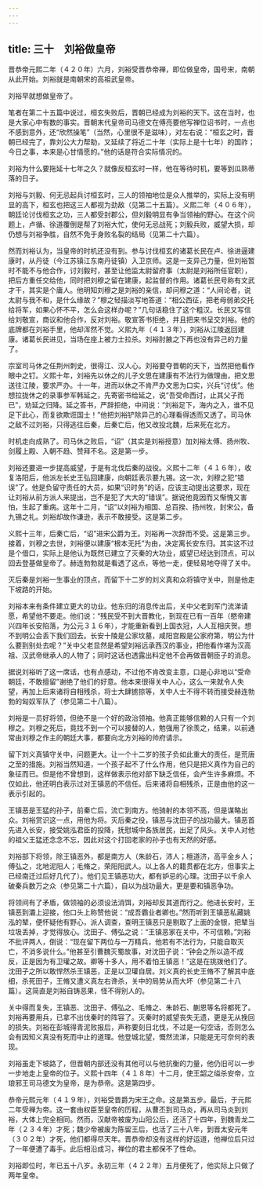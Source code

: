 ```yaml
---
---
---
```

title: 三十　刘裕做皇帝
---



晋恭帝元熙二年（４２０年）六月，刘裕受晋恭帝禅，即位做皇帝，国号宋，南朝从此开始。刘裕就是南朝宋的高祖武皇帝。

刘裕早就想做皇帝了。

笔者在第二十五篇中说过，桓玄失败后，晋朝已经成为刘裕的天下。这在当时，也是大家心中有数的事实。晋朝末代皇帝司马德文在傅亮要他写禅位诏书时，一点也不感到意外，还“欣然操笔”（当然，心里很不是滋味），对左右说：“桓玄之时，晋朝已经完了，靠刘公大力帮助，又延续了将近二十年（实际上是十七年）的国祚；今日之事，本来是心甘情愿的。”他的话是符合实际情况的。

刘裕为什么要拖延十七年之久？就像反桓玄时一样，他在等待时机，要等到瓜熟蒂落的日子。

刘裕与刘毅、何无忌起兵讨桓玄时，三人的领袖地位是众人推举的，实际上没有明显的高下，桓玄也把这三人都视为劲敌（见第二十五篇）。义熙二年（４０６年），朝廷论讨伐桓玄之功，三人都受封郡公，但刘毅明显有争当领袖的野心。在这个问题上，卢循、徐道覆倒是帮了刘裕大忙，使何无忌战死；刘毅兵败，威望大损，却仍想与刘裕争胜，自然不免于身败名裂的结局（见第二十六篇）。

然而刘裕认为，当皇帝的时机还没有到。参与讨伐桓玄的诸葛长民在卢、徐进逼建康时，从丹徒（今江苏镇江东南丹徒镇）入卫京师。这是一支异己力量，但刘裕暂时不能不与他合作，讨刘毅时，甚至让他监太尉留府事（太尉是刘裕所任官职），把后方重任交给他，同时把刘穆之留在建康，起监督的作用。诸葛长民号称有文武才干，其实是个庸人。他明知刘穆之是刘裕的亲信，却问穆之道：“人间论者，说太尉与我不和，是什么缘故？”穆之轻描淡写地答道：“相公西征，把老母弱弟交托给将军，如果心怀不平，怎么会这样办呢？”几句话稳住了这个粗汉。长民又写信给刘敬宣，商议和他合作，反对刘裕。敬宣答书拒绝，并且把来书呈交刘裕。他的底牌都在刘裕手里，他却浑然不觉。义熙九年（４１３年），刘裕从江陵返回建康。诸葛长民进见，当场在座上被力士拉杀。刘裕肘腋之下再也没有异己的力量了。

宗室司马休之任荆州刺史，很得江、汉人心。刘裕要夺晋朝的天下，当然把他看作眼中之钉。义熙十年，刘裕先以休之的儿子文思在建康有不法行为做理由，把文思送往江陵，要求严办。十一年，进而以休之不肯严办文思为口实，兴兵“讨伐”。他想拉拢休之的录事参军韩延之，先寄密书给延之，说“吾受命西讨，止其父子而已”，劝延之归降。延之答书，严辞拒绝，中间说：“刘裕足下，海内之入，谁不见足下此心，而复欲欺诳国士！”他把刘裕铲除异己的心理看得透而又透了。司马休之敌不过刘裕，只得逃往后秦，后秦亡后，他又改投北魏，后来死在北方。

时机走向成熟了。司马休之败后，“诏”（其实是刘裕授意）加刘裕太傅、扬州牧、剑履上殿、入朝不趋、赞拜不名。这是第一步。

刘裕还要进一步提高威望，于是有北伐后秦的战役。义熙十二年（４１６年），收复洛阳后，他派左长史王弘回建康，向朝廷表示要九锡。这一次，刘穆之犯“错误”了。他是负留守责任的大员，如果“识时务”的话，应该主动提出这要求，现在让刘裕从前方派人来提出，岂不是犯了大大的“错误”。据说他竟因而又惭愧又害怕，生起了重病。这年十二月，“诏”以刘裕为相国、总百揆、扬州牧，封宋公，备九锡之礼。刘裕却故作谦逊，表示不敢接受。这是第二步。

义熙十三年，后秦亡后，“诏”进宋公爵为王。刘裕再一次辞而不受。这是第三步。接着，刘穆之去世，刘裕便以建康“根本无托”为由，决定离长安东归。其实这不过是个借口，实际上是他认为既然已建立了灭秦的大功业，威望已经达到顶点，可以回去登基做皇帝了。赫连勃勃就是看透了这点，等他一走，便轻易地夺得了关中。

灭后秦是刘裕一生事业的顶点，而留下十二岁的刘义真和众将镇守关中，则是他走下坡路的开始。

刘裕本来有条件建立更大的功业。他东归的消息传出后，关中父老到军门流涕请愿，希望他不要走。他们说：“残民受不到大晋教化，到现在已有一百年（愍帝建兴四年长安陷落，为公元３１６年），才能重新看到上国衣冠，人人互相庆贺。想不到明公会丢下我们回去。长安十陵是公家坟墓，咸阳宫殿是公家府第，明公为什么要到别处去呢？”关中父老显然是希望刘裕远承西汉的事业，把他看作堪为汉高祖、汉武帝继承人的人物了；同时这话也透露出料定他不会再做晋朝臣子的消息。

据说刘裕听了这一席话，也有点感动，不过他不肯改变主意，口是心非地以“受命朝廷，不敢擅留”谢绝了他们的好意。他本来很得关中人心，这么一来就令人失望，再加上后来诸将自相残杀，将士大肆掳掠等，关中人士不得不转而接受赫连勃勃的匈奴军队了（参见第二十八篇）。

刘裕是一员好将领，但绝不是一个好的政治领袖。他真正能够信赖的人只有一个刘穆之。刘穆之死后，竟找不到一个可以接替的人，勉强用了徐羡之，结果，以前通常由刘穆之作主的朝廷大事，都要向北方刘裕的帅府请示。

留下刘义真镇守关中，问题更大。让一个十二岁的孩子负如此重大的责任，是荒唐之至的措施。刘裕当然知道，一个孩子起不了什么作用，他只是把义真作为自己的象征而已。但是他不曾想到，这样做表示他对部下缺乏信任，会产生许多麻烦。不仅如此，他还明白表示过对王镇恶的不信任。后来诸将自相残杀，正是由他的这一表示引起的。

王镇恶是王猛的孙子，前秦亡后，流亡到南方。他骑射的本领不高，但是谋略出众。刘裕赏识这一点，用他为将。灭后秦之役，镇恶与沈田子的战功最大。镇恶首先进入长安，接受姚泓君臣的投降，抚慰城中各族居民，出足了风头。关中人对他的祖父王猛还念念不忘，因此对这个打回老家的孙子也有天然的好感。

刘裕部下将领，除王镇恶外，都是南方人（朱龄石，沛人；檀道济，高平金乡人；傅弘之，北地泥阳人；毛脩之，荣阳阳武人。以上各人的籍贯都在北方，但事实上已经南迁过后好几代了）。他们见王镇恶功大，都有妒忌的心理。沈田子以千余人破秦兵数万之众（参见第二十六篇），自以为战功最大，更是要和镇恶争功。

将领间有了矛盾，做领袖的必须设法消饵，刘裕却反其道而行之。他进长安时，王镇恶到灞上迎接，他口头上称赞他说：“成吾霸业者卿也。”然而听到王镇恶私藏姚泓的辇，便怀疑他有野心，派人调查，查明王镇恶只是剔取了上面的金银，把辇当垃圾丢掉，才觉得放心。沈田子、傅弘之说：“王镇恶家在关中，不可信赖。”刘裕不批评两人，倒说：“现在留下两位与一万精兵，他若有不法行为，只能自取灭亡，不消多说什么。”他甚至引曹魏灭蜀故事，对沈田子说：“钟会之所以造不成反，正是因为有卫瓘之故。卿等十多人，用不着怕王镇恶！”这是在挑拨他们了。沈田子之所以敢悍然杀王镇恶，正是以卫瓘自居。刘义真的长史王脩不了解其中底细，杀死田子，王脩又遭义真左右谗杀，关中的局势从而大坏（参见第二十八篇）。这简直是刘裕自铸恶果，怪不得别人的。

关中得而复失，王镇恶、沈田子、傅弘之、毛脩之、朱龄石、蒯恩等名将都死了。刘裕再要用兵，已拿不出伐秦时的阵容了。灭秦时的威望丧失无遗，更是无从挽回的损失。刘裕在彭城得青泥败报后，声称要刻日北伐，不过是一句空话，否则怎么会有因知义真没有死而中止的道理。他登城北望，慨然流涕，只能是无可奈何的表现。

刘裕虽走下坡路了，但晋朝内部还没有其他可以与他抗衡的力量，他仍旧可以一步一步地走上皇帝的位子。义熙十四年（４１８年）十二月，使王韶之缢杀安帝，立琅邪王司马德文为皇帝，是为恭帝。这是第四步。

恭帝元熙元年（４１９年），刘裕受晋爵为宋王之命。这是第五步。最后，于元熙二年受禅为帝。这一套由权臣至皇帝的历程，从曹丕到司马炎，再从司马炎到刘裕，大体上完全相同。然而，汉献帝被废为山阳公后，还活了十四年，到魏青龙二年（２３４年）才死；魏少帝被废为陈留王后，也活了三十八年，到晋太安元年（３０２年）才死，他们都得尽天年。晋恭帝却没有这样的好运道，他禅位后只过了一年便遭了毒手。此后相沿成习，禅位的君主都保不了性命。

刘裕即位时，年已五十八岁。永初三年（４２２年）五月便死了，他实际上只做了两年皇帝。